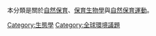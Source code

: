 {{Cat main|自然保育}}
{{Commons cat|Conservation}}

本分類是關於[[自然保育|自然保育]]、[[保育生物學|保育生物學]]與[[自然保育運動|自然保育運動]]。

[[Category:生態學|Category:生態學]]
[[Category:全球環境議題|Category:全球環境議題]]
